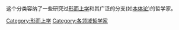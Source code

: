 {{Catnav|頁面分類|人物|各職業人物|哲学家}}
{{Catnav|頁面分類|人文學科|哲学|哲学家}}
{{Catnav|頁面分類|人文學科|哲学|形上學}}
{{Category-哲学家/header}}

这个分类容纳了一些研究过[[形而上学|形而上学]]和其广泛的分支(如[[本体论|本体论]])的哲学家。


{{portal|形而上学}}
{{cat main|形而上学学者列表}}
{{Commonscat|Metaphysics}}

[[Category:形而上学|Category:形而上学]]
[[Category:各领域哲学家|Category:各领域哲学家]]